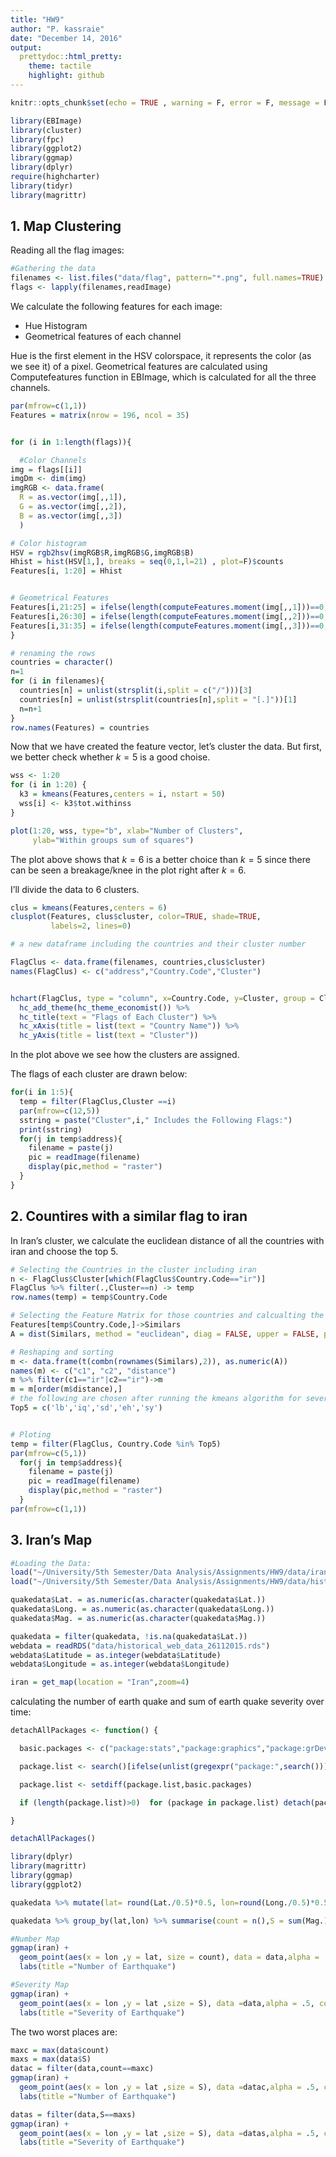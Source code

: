 ---
title: "HW9"
author: "P. kassraie"
date: "December 14, 2016"
output:
  prettydoc::html_pretty:
    theme: tactile
    highlight: github
---

```{r setup, include=FALSE}
knitr::opts_chunk$set(echo = TRUE , warning = F, error = F, message = F)
```

```{r}
library(EBImage)
library(cluster)
library(fpc)
library(ggplot2)
library(ggmap)
library(dplyr)
require(highcharter)
library(tidyr)
library(magrittr)
```

## 1. Map Clustering

Reading all the flag images:

```{r}
#Gathering the data
filenames <- list.files("data/flag", pattern="*.png", full.names=TRUE)
flags <- lapply(filenames,readImage)
```

We calculate the following features for each image:

  * Hue Histogram
  * Geometrical features of each channel
  
Hue is the first element in the HSV colorspace, it represents the color (as we see it) of a pixel.
Geometrical features are calculated using Computefeatures function in EBImage, which is calculated for all the three channels.

  
```{r}

par(mfrow=c(1,1))
Features = matrix(nrow = 196, ncol = 35)


for (i in 1:length(flags)){

  #Color Channels 
img = flags[[i]]
imgDm <- dim(img)
imgRGB <- data.frame(
  R = as.vector(img[,,1]),
  G = as.vector(img[,,2]),
  B = as.vector(img[,,3])
  )

# Color histogram
HSV = rgb2hsv(imgRGB$R,imgRGB$G,imgRGB$B)
Hhist = hist(HSV[1,], breaks = seq(0,1,l=21) , plot=F)$counts
Features[i, 1:20] = Hhist


# Geometrical Features
Features[i,21:25] = ifelse(length(computeFeatures.moment(img[,,1]))==0,rep(0,5),computeFeatures.moment(img[,,1]))
Features[i,26:30] = ifelse(length(computeFeatures.moment(img[,,2]))==0,rep(0,5),computeFeatures.moment(img[,,2]))
Features[i,31:35] = ifelse(length(computeFeatures.moment(img[,,3]))==0,rep(0,5),computeFeatures.moment(img[,,3]))
}

# renaming the rows
countries = character()
n=1
for (i in filenames){
  countries[n] = unlist(strsplit(i,split = c("/")))[3]
  countries[n] = unlist(strsplit(countries[n],split = "[.]"))[1]
  n=n+1
}
row.names(Features) = countries

```

Now that we have created the feature vector, let's cluster the data. But first, we better check whether $k=5$ is a good choise.


```{r}

wss <- 1:20
for (i in 1:20) {
  k3 = kmeans(Features,centers = i, nstart = 50)
  wss[i] <- k3$tot.withinss
}

plot(1:20, wss, type="b", xlab="Number of Clusters",
     ylab="Within groups sum of squares")
```

The plot above shows that $k=6$ is a better choice than $k=5$ since there can be seen a breakage/knee in the plot right after $k=6$.

I'll divide the data to 6 clusters.

```{r}

clus = kmeans(Features,centers = 6)
clusplot(Features, clus$cluster, color=TRUE, shade=TRUE, 
         labels=2, lines=0)

# a new dataframe including the countries and their cluster number

FlagClus <- data.frame(filenames, countries,clus$cluster)
names(FlagClus) <- c("address","Country.Code","Cluster")


hchart(FlagClus, type = "column", x=Country.Code, y=Cluster, group = Cluster) %>% 
  hc_add_theme(hc_theme_economist()) %>% 
  hc_title(text = "Flags of Each Cluster") %>%
  hc_xAxis(title = list(text = "Country Name")) %>% 
  hc_yAxis(title = list(text = "Cluster"))
```

In the plot above we see how the clusters are assigned.

The flags of each cluster are drawn below:

```{r}


for(i in 1:5){
  temp = filter(FlagClus,Cluster ==i)
  par(mfrow=c(12,5))
  sstring = paste("Cluster",i," Includes the Following Flags:")
  print(sstring)
  for(j in temp$address){
    filename = paste(j)
    pic = readImage(filename)
    display(pic,method = "raster")
  }
}

```

## 2. Countires with a similar flag to iran

In Iran's cluster, we calculate the euclidean distance of all the countries with iran and choose the top 5.

```{r}

# Selecting the Countries in the cluster including iran
n <- FlagClus$Cluster[which(FlagClus$Country.Code=="ir")]
FlagClus %>% filter(.,Cluster==n) -> temp
row.names(temp) = temp$Country.Code

# Selecting the Feature Matrix for those countries and calcualting the distnce
Features[temp$Country.Code,]->Similars
A = dist(Similars, method = "euclidean", diag = FALSE, upper = FALSE, p = 2)

# Reshaping and sorting
m <- data.frame(t(combn(rownames(Similars),2)), as.numeric(A))
names(m) <- c("c1", "c2", "distance")
m %>% filter(c1=="ir"|c2=="ir")->m
m = m[order(m$distance),]
# the following are chosen after running the kmeans algorithm for several times
Top5 = c('lb','iq','sd','eh','sy')


# Ploting
temp = filter(FlagClus, Country.Code %in% Top5)
par(mfrow=c(5,1))
  for(j in temp$address){
    filename = paste(j)
    pic = readImage(filename)
    display(pic,method = "raster")
  }
par(mfrow=c(1,1))
```


## 3. Iran's Map


```{r}
#Loading the Data:
load("~/University/5th Semester/Data Analysis/Assignments/HW9/data/iran.RData")
load("~/University/5th Semester/Data Analysis/Assignments/HW9/data/historical_txt_data_26112015.RData")

quakedata$Lat. = as.numeric(as.character(quakedata$Lat.))
quakedata$Long. = as.numeric(as.character(quakedata$Long.))
quakedata$Mag. = as.numeric(as.character(quakedata$Mag.))

quakedata = filter(quakedata, !is.na(quakedata$Lat.))
webdata = readRDS("data/historical_web_data_26112015.rds")
webdata$Latitude = as.integer(webdata$Latitude)
webdata$Longitude = as.integer(webdata$Longitude)

iran = get_map(location = "Iran",zoom=4)
```

calculating the number of earth quake and sum of earth quake severity over time:

```{r}

detachAllPackages <- function() {

  basic.packages <- c("package:stats","package:graphics","package:grDevices","package:utils","package:datasets","package:methods","package:base")

  package.list <- search()[ifelse(unlist(gregexpr("package:",search()))==1,TRUE,FALSE)]

  package.list <- setdiff(package.list,basic.packages)

  if (length(package.list)>0)  for (package in package.list) detach(package, character.only=TRUE)

}

detachAllPackages()

library(dplyr)
library(magrittr)
library(ggmap)
library(ggplot2)

quakedata %>% mutate(lat= round(Lat./0.5)*0.5, lon=round(Long./0.5)*0.5 ) -> quakedata

quakedata %>% group_by(lat,lon) %>% summarise(count = n(),S = sum(Mag.)) -> data

#Number Map
ggmap(iran) +
  geom_point(aes(x = lon ,y = lat, size = count), data = data,alpha = .5, color="indianred")+
  labs(title ="Number of Earthquake")

#Severity Map
ggmap(iran) +
  geom_point(aes(x = lon ,y = lat ,size = S), data =data,alpha = .5, color="royalblue")+
  labs(title ="Severity of Earthquake")


```

The two worst places are:

```{r}
maxc = max(data$count)
maxs = max(data$S)
datac = filter(data,count==maxc)
ggmap(iran) +
  geom_point(aes(x = lon ,y = lat ,size = S), data =datac,alpha = .5, color="indianred")+
  labs(title ="Number of Earthquake")

datas = filter(data,S==maxs)
ggmap(iran) +
  geom_point(aes(x = lon ,y = lat ,size = S), data =datas,alpha = .5, color="royalblue")+
  labs(title ="Severity of Earthquake")

```

